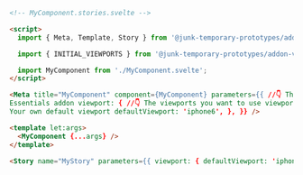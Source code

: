 ```html
<!-- MyComponent.stories.svelte -->

<script>
  import { Meta, Template, Story } from '@junk-temporary-prototypes/addon-svelte-csf';

  import { INITIAL_VIEWPORTS } from '@junk-temporary-prototypes/addon-viewport';

  import MyComponent from './MyComponent.svelte';
</script>

<Meta title="MyComponent" component={MyComponent} parameters={{ //👇 The viewports object from the
Essentials addon viewport: { //👇 The viewports you want to use viewports: INITIAL_VIEWPORTS, //👇
Your own default viewport defaultViewport: 'iphone6', }, }} />

<template let:args>
  <MyComponent {...args} />
</template>

<Story name="MyStory" parameters={{ viewport: { defaultViewport: 'iphonex', }, }} />
```
